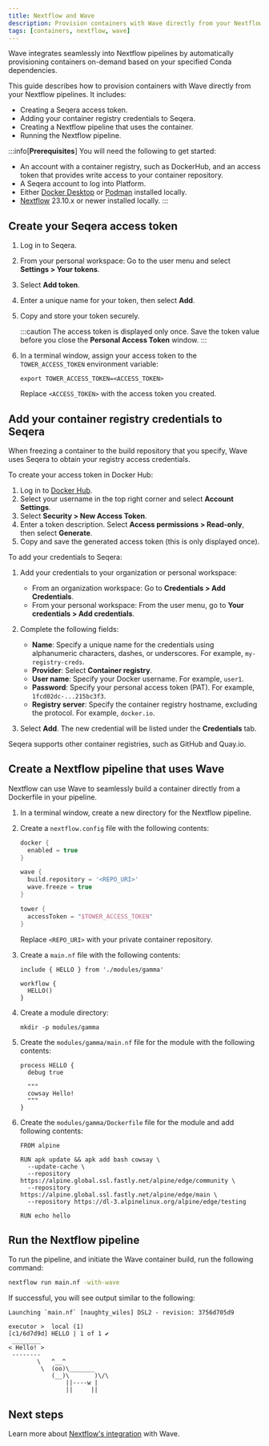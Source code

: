 ```yaml
---
title: Nextflow and Wave
description: Provision containers with Wave directly from your Nextflow pipelines
tags: [containers, nextflow, wave]
---
```


Wave integrates seamlessly into Nextflow pipelines by automatically provisioning containers on-demand based on your specified Conda dependencies.

This guide describes how to provision containers with Wave directly from your Nextflow pipelines. It includes:

- Creating a Seqera access token.
- Adding your container registry credentials to Seqera.
- Creating a Nextflow pipeline that uses the container.
- Running the Nextflow pipeline.

:::info[**Prerequisites**]
You will need the following to get started:

- An account with a container registry, such as DockerHub, and an access token that provides write access to your container repository.
- A Seqera account to log into Platform.
- Either [Docker Desktop] or [Podman] installed locally.
- [Nextflow] 23.10.x or newer installed locally.
:::

## Create your Seqera access token

1. Log in to Seqera.
1. From your personal workspace: Go to the user menu and select **Settings > Your tokens**.
1. Select **Add token**.
1. Enter a unique name for your token, then select **Add**.
1. Copy and store your token securely.

    :::caution
    The access token is displayed only once. Save the token value before you close the **Personal Access Token** window.
    :::

1. In a terminal window, assign your access token to the `TOWER_ACCESS_TOKEN` environment variable:

    ```
    export TOWER_ACCESS_TOKEN=<ACCESS_TOKEN>
    ```

    Replace `<ACCESS_TOKEN>` with the access token you created.

## Add your container registry credentials to Seqera

When freezing a container to the build repository that you specify, Wave uses Seqera to obtain your registry access credentials.

To create your access token in Docker Hub:

1. Log in to [Docker Hub](https://hub.docker.com/).
2. Select your username in the top right corner and select **Account Settings**.
3. Select **Security > New Access Token**.
4. Enter a token description. Select **Access permissions > Read-only**, then select **Generate**.
5. Copy and save the generated access token (this is only displayed once).

To add your credentials to Seqera:

1.  Add your credentials to your organization or personal workspace:
    - From an organization workspace: Go to **Credentials > Add Credentials**.
    - From your personal workspace: From the user menu, go to **Your credentials > Add credentials**.

2.  Complete the following fields:

    - **Name**: Specify a unique name for the credentials using alphanumeric characters, dashes, or underscores. For example, `my-registry-creds`.
    - **Provider**: Select **Container registry**.
    - **User name**: Specify your Docker username. For example, `user1`.
    - **Password**: Specify your personal access token (PAT). For example, `1fcd02dc-...215bc3f3`.
    - **Registry server**: Specify the container registry hostname, excluding the protocol. For example, `docker.io`.

3.  Select **Add**. The new credential will be listed under the **Credentials** tab.

Seqera supports other container registries, such as GitHub and Quay.io.

## Create a Nextflow pipeline that uses Wave

Nextflow can use Wave to seamlessly build a container directly from a Dockerfile in your pipeline.

1. In a terminal window, create a new directory for the Nextflow pipeline.

1. Create a `nextflow.config` file with the following contents:

    ```groovy
    docker {
      enabled = true
    }

    wave {
      build.repository = '<REPO_URI>'
      wave.freeze = true
    }

    tower {
      accessToken = "$TOWER_ACCESS_TOKEN"
    }
    ```

    Replace `<REPO_URI>` with your private container repository.

1. Create a `main.nf` file with the following contents:

    ```nextflow
    include { HELLO } from './modules/gamma'

    workflow {
      HELLO()
    }
    ```

1. Create a module directory:
    ```
    mkdir -p modules/gamma
    ```

1. Create the `modules/gamma/main.nf` file for the module with the following contents:

    ```
    process HELLO {
      debug true

      """
      cowsay Hello!
      """
    }
    ```

1. Create the `modules/gamma/Dockerfile` file for the module and add following contents:

    ```
    FROM alpine

    RUN apk update && apk add bash cowsay \
      --update-cache \
      --repository https://alpine.global.ssl.fastly.net/alpine/edge/community \
      --repository https://alpine.global.ssl.fastly.net/alpine/edge/main \
      --repository https://dl-3.alpinelinux.org/alpine/edge/testing

    RUN echo hello
    ```

## Run the Nextflow pipeline

To run the pipeline, and initiate the Wave container build, run the following command:

```bash
nextflow run main.nf -with-wave
```

If successful, you will see output similar to the following:

```
Launching `main.nf` [naughty_wiles] DSL2 - revision: 3756d705d9

executor >  local (1)
[c1/6d7d9d] HELLO | 1 of 1 ✔
 ________
< Hello! >
 --------
        \   ^__^
         \  (oo)\_______
            (__)\       )\/\
                ||----w |
                ||     ||
```

## Next steps

Learn more about [Nextflow's integration][nextflow-int] with Wave.

[sc]: https://seqera.io/containers/
[conda]: https://docs.conda.io/en/latest/
[Nextflow]: https://www.nextflow.io/docs/latest/install.html
[nextflow-int]: /wave_docs/wave_repo/docs/nextflow.md
[Podman]: https://podman.io/docs/installation
[Docker Desktop]: https://www.docker.com/products/docker-desktop/
[wave-build]: /wave_docs/wave_repo/docs/cli/reference.md#build-a-container
[nf-config]: /wave_docs/wave_repo/docs/nextflow.md#configuration-options
[wave-cli]: /wave_docs/wave_repo/docs/cli/index.md
